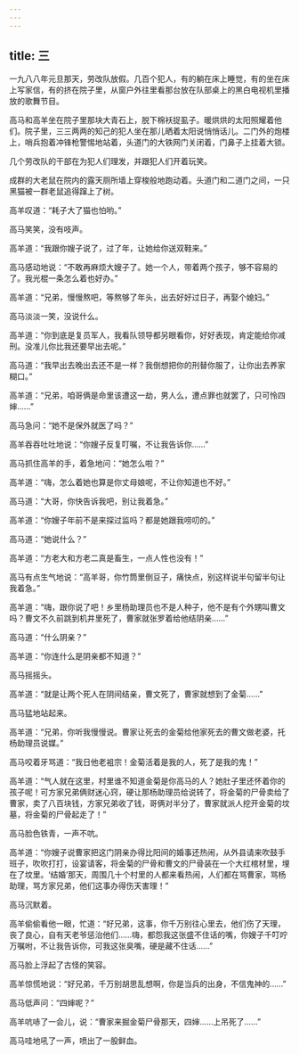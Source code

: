 ```yaml
---
---
---
```

title: 三
---




一九八八年元旦那天，劳改队放假。几百个犯人，有的躺在床上睡觉，有的坐在床上写家信，有的挤在院子里，从窗户外往里看那台放在队部桌上的黑白电视机里播放的歌舞节目。

高马和高羊坐在院子里那块大青石上，脱下棉袄捉虱子。暖烘烘的太阳照耀着他们。院子里，三三两两的知己的犯人坐在那儿晒着太阳说悄悄话儿。二门外的炮楼上，哨兵抱着冲锋枪警惕地站着，头道门的大铁网门关闭着，门鼻子上挂着大锁。

几个劳改队的干部在为犯人们理发，并跟犯人们开着玩笑。

成群的大老鼠在院内的露天厕所墙上穿梭般地跑动着。头道门和二道门之间，一只黑猫被一群老鼠追得蹿上了树。

高羊叹道：“耗子大了猫也怕哟。”

高马笑笑，没有吱声。

高羊道：“我跟你嫂子说了，过了年，让她给你送双鞋来。”

高马感动地说：“不敢再麻烦大嫂子了。她一个人，带着两个孩子，够不容易的了。我光棍一条怎么着也好办。”

高羊道：“兄弟，慢慢熬吧，等熬够了年头，出去好好过日子，再娶个媳妇。”

高马淡淡一笑，没说什么。

高羊道：“你到底是复员军人，我看队领导都另眼看你，好好表现，肯定能给你减刑。没准儿你比我还要早出去呢。”

高马道：“我早出去晚出去还不是一样？我倒想把你的刑替你服了，让你出去养家糊口。”

高羊道：“兄弟，咱哥俩是命里该遭这一劫，男人么，遭点罪也就罢了，只可怜四婶……”

高马急问：“她不是保外就医了吗？”

高羊吞吞吐吐地说：“你嫂子反复叮嘱，不让我告诉你……”

高马抓住高羊的手，着急地问：“她怎么啦？”

高羊道：“嗨，怎么着她也算是你丈母娘呢，不让你知道也不好。”

高马道：“大哥，你快告诉我吧，别让我着急。”

高羊道：“你嫂子年前不是来探过监吗？都是她跟我唠叨的。”

高马道：“她说什么？”

高羊道：“方老大和方老二真是畜生，一点人性也没有！”

高马有点生气地说：“高羊哥，你竹筒里倒豆子，痛快点，别这样说半句留半句让我着急。”

高羊道：“嗨，跟你说了吧！乡里杨助理员也不是人种子，他不是有个外甥叫曹文吗？曹文不久前跳到机井里死了，曹家就张罗着给他结阴亲……”

高马道：“什么阴亲？”

高羊道：“你连什么是阴亲都不知道？”

高马摇摇头。

高羊道：“就是让两个死人在阴间结亲，曹文死了，曹家就想到了金菊……”

高马猛地站起来。

高羊道：“兄弟，你听我慢慢说。曹家让死去的金菊给他家死去的曹文做老婆，托杨助理员说媒。”

高马咬着牙骂道：“我日他老袓宗！金菊活着是我的人，死了是我的鬼！”

高羊道：“气人就在这里，村里谁不知道金菊是你高马的人？她肚子里还怀着你的孩子呢！可方家兄弟俩财迷心窍，硬让那杨助理员给说转了，将金菊的尸骨卖给了曹家，卖了八百块钱，方家兄弟收了钱，哥俩对半分了，曹家就派人挖开金菊的坟墓，将金菊的尸骨起走了！”

高马脸色铁青，一声不吭。

高羊道：“你嫂子说曹家把这门阴亲办得比阳间的婚事还热闹，从外县请来吹鼓手班子，吹吹打打，设宴请客，将金菊的尸骨和曹文的尸骨装在一个大红棺材里，埋在了坟里。‘结婚’那天，周围几十个村里的人都来看热闹，人们都在骂曹家，骂杨助理，骂方家兄弟，他们这事办得伤天害理！”

高马沉默着。

高羊偷偷看他一眼，忙道：“好兄弟，这事，你千万别往心里去，他们伤了天理，丧了良心，自有天老爷惩治他们……嗨，都怨我这张盛不住话的嘴，你嫂子千叮咛万嘱咐，不让我告诉你，可我这张臭嘴，硬是藏不住话……”

高马脸上浮起了古怪的笑容。

高羊惊慌地说：“好兄弟，千万别胡思乱想啊，你是当兵的出身，不信鬼神的……”

高马低声问：“四婶呢？”

高羊吭哧了一会儿，说：“曹家来掘金菊尸骨那天，四婶……上吊死了……”

高马哇地吼了一声，喷出了一股鲜血。